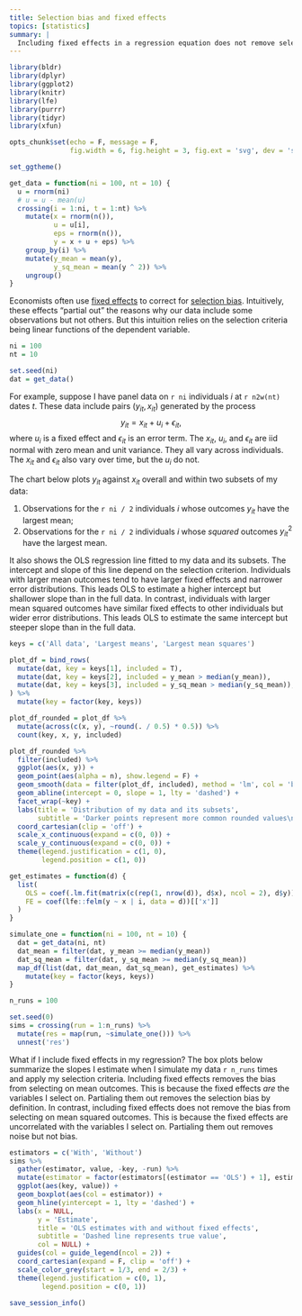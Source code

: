 ```yaml
---
title: Selection bias and fixed effects
topics: [statistics]
summary: |
  Including fixed effects in a regression equation does not remove selection bias if the selection criteria are nonlinear in the dependent variable.
---
```


```r
library(bldr)
library(dplyr)
library(ggplot2)
library(knitr)
library(lfe)
library(purrr)
library(tidyr)
library(xfun)

opts_chunk$set(echo = F, message = F,
               fig.width = 6, fig.height = 3, fig.ext = 'svg', dev = 'svg')

set_ggtheme()
```

```r
get_data = function(ni = 100, nt = 10) {
  u = rnorm(ni)
  # u = u - mean(u)
  crossing(i = 1:ni, t = 1:nt) %>%
    mutate(x = rnorm(n()),
           u = u[i],
           eps = rnorm(n()),
           y = x + u + eps) %>%
    group_by(i) %>%
    mutate(y_mean = mean(y),
           y_sq_mean = mean(y ^ 2)) %>%
    ungroup()
}
```

Economists often use [fixed effects](https://en.wikipedia.org/wiki/Fixed_effects_model) to correct for [selection bias](/blog/understanding-selection-bias).
Intuitively, these effects "partial out" the reasons why our data include some observations but not others.
But this intuition relies on the selection criteria being linear functions of the dependent variable.

```r
ni = 100
nt = 10

set.seed(ni)
dat = get_data()
```

For example, suppose I have panel data on `r ni` individuals $i$ at `r n2w(nt)` dates $t$.
These data include pairs $(y_{it},x_{it})$ generated by the process
$$y_{it}=x_{it}+u_i+\epsilon_{it},$$
where $u_i$ is a fixed effect and $\epsilon_{it}$ is an error term.
The $x_{it}$, $u_i$, and $\epsilon_{it}$ are iid normal with zero mean and unit variance.
They all vary across individuals.
The $x_{it}$ and $\epsilon_{it}$ also vary over time, but the $u_i$ do not.

The chart below plots $y_{it}$ against $x_{it}$ overall and within two subsets of my data:

1. Observations for the `r ni / 2` individuals $i$ whose outcomes $y_{it}$ have the largest mean;
2. Observations for the `r ni / 2` individuals $i$ whose *squared* outcomes $y_{it}^2$ have the largest mean.

It also shows the OLS regression line fitted to my data and its subsets.
The intercept and slope of this line depend on the selection criterion.
Individuals with larger mean outcomes tend to have larger fixed effects and narrower error distributions.
This leads OLS to estimate a higher intercept but shallower slope than in the full data.
In contrast, individuals with larger mean squared outcomes have similar fixed effects to other individuals but wider error distributions.
This leads OLS to estimate the same intercept but steeper slope than in the full data.

```r
keys = c('All data', 'Largest means', 'Largest mean squares')
```

```r
plot_df = bind_rows(
  mutate(dat, key = keys[1], included = T),
  mutate(dat, key = keys[2], included = y_mean > median(y_mean)),
  mutate(dat, key = keys[3], included = y_sq_mean > median(y_sq_mean)),
) %>%
  mutate(key = factor(key, keys))

plot_df_rounded = plot_df %>%
  mutate(across(c(x, y), ~round(. / 0.5) * 0.5)) %>%
  count(key, x, y, included)

plot_df_rounded %>%
  filter(included) %>%
  ggplot(aes(x, y)) +
  geom_point(aes(alpha = n), show.legend = F) +
  geom_smooth(data = filter(plot_df, included), method = 'lm', col = 'black', se = F) +
  geom_abline(intercept = 0, slope = 1, lty = 'dashed') +
  facet_wrap(~key) +
  labs(title = 'Distribution of my data and its subsets',
       subtitle = 'Darker points represent more common rounded values\nSolid lines represent OLS best fits\nDashed lines represent true relationship in full data') +
  coord_cartesian(clip = 'off') +
  scale_x_continuous(expand = c(0, 0)) +
  scale_y_continuous(expand = c(0, 0)) +
  theme(legend.justification = c(1, 0),
        legend.position = c(1, 0))
```

```r
get_estimates = function(d) {
  list(
    OLS = coef(.lm.fit(matrix(c(rep(1, nrow(d)), d$x), ncol = 2), d$y))[2],
    FE = coef(lfe::felm(y ~ x | i, data = d))[['x']]
  )
}
```

```r
simulate_one = function(ni = 100, nt = 10) {
  dat = get_data(ni, nt)
  dat_mean = filter(dat, y_mean >= median(y_mean))
  dat_sq_mean = filter(dat, y_sq_mean >= median(y_sq_mean))
  map_df(list(dat, dat_mean, dat_sq_mean), get_estimates) %>%
    mutate(key = factor(keys, keys))
}
```

```r
n_runs = 100

set.seed(0)
sims = crossing(run = 1:n_runs) %>%
  mutate(res = map(run, ~simulate_one())) %>%
  unnest('res')
```

What if I include fixed effects in my regression?
The box plots below summarize the slopes I estimate when I simulate my data `r n_runs` times and apply my selection criteria.
Including fixed effects removes the bias from selecting on mean outcomes.
This is because the fixed effects *are* the variables I select on.
Partialing them out removes the selection bias by definition.
In contrast, including fixed effects does not remove the bias from selecting on mean squared outcomes.
This is because the fixed effects are uncorrelated with the variables I select on.
Partialing them out removes noise but not bias.

```r
estimators = c('With', 'Without')
sims %>%
  gather(estimator, value, -key, -run) %>%
  mutate(estimator = factor(estimators[(estimator == 'OLS') + 1], estimators)) %>%
  ggplot(aes(key, value)) +
  geom_boxplot(aes(col = estimator)) +
  geom_hline(yintercept = 1, lty = 'dashed') +
  labs(x = NULL,
       y = 'Estimate',
       title = 'OLS estimates with and without fixed effects',
       subtitle = 'Dashed line represents true value',
       col = NULL) +
  guides(col = guide_legend(ncol = 2)) +
  coord_cartesian(expand = F, clip = 'off') +
  scale_color_grey(start = 1/3, end = 2/3) +
  theme(legend.justification = c(0, 1),
        legend.position = c(0, 1))
```

```r
save_session_info()
```
